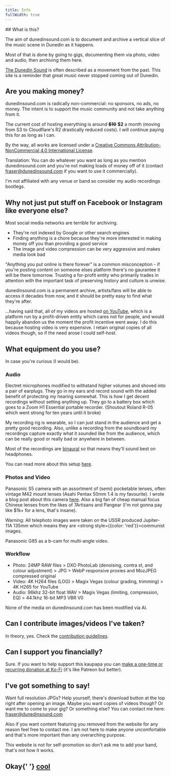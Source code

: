 ```yaml
---
title: Info
fullWidth: true
---
```



<WebsiteInfo/>

<TextContainer>
## What is this?

The aim of dunedinsound.com is to document and archive a vertical slice of the music scene in Dunedin as it happens.

Most of that is done by going to gigs, documenting them via photo, video and audio, then archiving them here.

[The Dunedin Sound](https://en.wikipedia.org/wiki/Dunedin_sound) is often described as a movement from the past. This site is a reminder that great music never stopped coming out of Dunedin.

## Are you making money?

dunedinsound.com is radically non-commercial: no sponsors, no ads, no money. The intent is to support the music community and not take anything from it.

The current cost of hosting everything is around ~~**\$10**~~ **\$2** a month (moving from S3 to Cloudflare's R2 drastically reduced costs). I will continue paying this for as long as I can.

By the way, all works are licensed under a <a rel="license" href="http://creativecommons.org/licenses/by-nc/4.0/">Creative Commons Attribution-NonCommercial 4.0 International License</a>.

Translation: You can do whatever you want as long as you mention dunedinsound.com and you're not making loads of money off of it (contact fraser@dunedinsound.com if you want to use it commercially).

I'm not affiliated with any venue or band so consider my audio recordings bootlegs.

## Why not just put stuff on Facebook or Instagram like everyone else?

Most social media networks are terrible for archiving.

- They're not indexed by Google or other search engines
- Finding anything is a chore because they're more interested in making money off you than providing a good service
- The image and video compression can be very aggressive and makes media look bad

"Anything you put online is there forever" is a common misconception - if you're posting content on someone elses platform there's no gaurantee it will be there tomorrow. Trusting a for-profit entity who primarily trades in attention with the important task of preserving history and culture is unwise.

dunedinsound.com is a permanent archive, artists/fans will be able to access it decades from now, and it should be pretty easy to find what they're after.

...having said that, all of my videos are hosted [on YouTube](https://www.youtube.com/@dunedinsound), which is a platform run by a profit-driven entity which cares not for people, and would happily abandon us the moment the profit incentive went away. I do this because hosting video is very expensive. I retain original copies of all videos though, so if the need arose I could self-host.

## What equipment do you use?

In case you're curious (I would be).

### Audio

Electret microphones modified to withstand higher volumes and shoved into a pair of earplugs. They go in my ears and record sound with the added benefit of protecting my hearing somewhat. This is how I get decent recordings without setting anything up. They go to a battery box which goes to a Zoom H1 Essential portable recorder. (Shoutout Roland R-05 which went strong for ten years until it broke)

My recording rig is wearable, so I can just stand in the audience and get a pretty good recording. Also, unlike a recording from the soundboard my recordings capture exactly what it sounded like from the audience, which can be really good or really bad or anywhere in between.

Most of the recordings are [binaural](https://en.wikipedia.org/wiki/Binaural_recording) so that means they'll sound best on headphones.

You can read more about this setup [here](/blog/so_you_want_to_bootleg_live_music_with_a_wearable_and_discreet_recording_rig_which_also_doubles_as_hearing_protection_and_doesnt_cost_that_much/). 

### Photos and Video

Panasonic S5 camera with an assortment of (semi) pocketable lenses, often vintage M42 mount lenses (Asahi Pentax 50mm 1.4 is my favourite). I wrote a blog post about this camera [here](/blog/micro_four_thirds_vs_full_frame_bigger_more_expensive_but_is_it_better). Also a big fan of cheap manual focus Chinese lenses from the likes of 7Artisans and Pangear (I'm not gonna pay like $1k+ for a lens, that's insane).

Warning: All telephoto images were taken on the USSR produced Jupiter-11A 135mm which means they are <strong style={{color: 'red'}}>communist images</strong>.

Panasonic G85 as a b-cam for multi-angle video.

### Workflow

* Photo: 24MP RAW files > DXO PhotoLab (denoising, contra st, and colour adjustment) > JPG > WebP responsive proxies and MozJPEG compressed original
* Video: 4K H264 files (LOG) > Magix Vegas (colour grading, trimming) > 4K H265 for YouTube
* Audio: 96khz 32-bit float WAV > Magix Vegas (limiting, compression, EQ) > 44.1khz 16-bit MP3 VBR V0

None of the media on dunedinsound.com has been modified via AI.

## Can I contribute images/videos I've taken?

In theory, yes. Check the [contribution guidelines](/page/contribution_guidelines/).

## Can I support you financially?

Sure. If you want to help support this kaupapa you can [make a one-time or recurring donation at Ko-Fi](https://ko-fi.com/dunedinsound) (it's like Patreon but better).

## I've got something to say!

Want full resolution JPGs? Help yourself, there's download button at the top right after opening an image. Maybe you want copies of videos though? Or want me to come to your gig? Or something else? You can contact me here: <a href="mailto:fraser@dunedinsound.com">fraser@dunedinsound.com</a>

Also if you want content featuring you removed from the website for any reason feel free to contact me. I am not here to make anyone uncomfortable and that's more important than any overarching purpose.

This website is not for self-promotion so don't ask me to add your band, that's not how it works.

<h2>
  Okay{' '}
  <a
    onmouseover="const msg = new SpeechSynthesisUtterance();msg.voiceURI = 'native';msg.volume = 1;msg.rate = 0.1;msg.pitch = Math.floor(Math.random() * (2 - 0 + 1));msg.text = 'cool';msg.lang = 'en-US';speechSynthesis.speak(msg);"
    className="trippy"
    href="/"
  >
    cool
  </a>
</h2>
</TextContainer>
